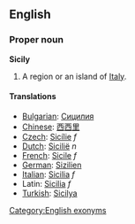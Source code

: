 ==English==
===Proper noun===
'''Sicily'''

#A region or an island of [[Italy]].

====Translations====

*[[Bulgarian]]: [[Сицилия]]
*[[Chinese]]: [[西西里]]
*[[Czech]]: [[Sicílie]] ''f''
*[[Dutch]]: [[Sicilië]] ''n''
*[[French]]: [[Sicile]] ''f''
*[[German]]: [[Sizilien]]
*[[Italian]]: [[Sicilia]] ''f''
*Latin: [[Sicilia]] ''f''
*[[Turkish]]: [[Sicilya]]

[[Category:English exonyms]]
